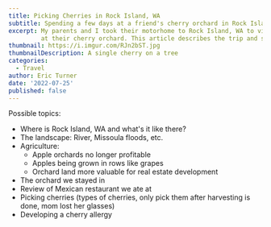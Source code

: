 ```yaml
---
title: Picking Cherries in Rock Island, WA
subtitle: Spending a few days at a friend's cherry orchard in Rock Island, WA
excerpt: My parents and I took their motorhome to Rock Island, WA to visit some friends
         at their cherry orchard. This article describes the trip and some things we learned.
thumbnail: https://i.imgur.com/RJn2bST.jpg
thumbnailDescription: A single cherry on a tree
categories:
  - Travel
author: Eric Turner
date: '2022-07-25'
published: false
---
```


Possible topics:
- Where is Rock Island, WA and what's it like there?
- The landscape: River, Missoula floods, etc.
- Agriculture:
    - Apple orchards no longer profitable
    - Apples being grown in rows like grapes
    - Orchard land more valuable for real estate development
- The orchard we stayed in
- Review of Mexican restaurant we ate at
- Picking cherries (types of cherries, only pick them after harvesting is done, mom lost her glasses)
- Developing a cherry allergy
